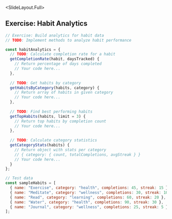
<SlideLayout.Full>
## Exercise: Habit Analytics
<CodeDisplay >
  <File name="example.js">
    
```javascript
// Exercise: Build analytics for habit data
// TODO: Implement methods to analyze habit performance

const habitAnalytics = {
  // TODO: Calculate completion rate for a habit
  getCompletionRate(habit, daysTracked) {
    // Return percentage of days completed
    // Your code here...
  },
  
  // TODO: Get habits by category
  getHabitsByCategory(habits, category) {
    // Return array of habits in given category
    // Your code here...
  },
  
  // TODO: Find best performing habits
  getTopHabits(habits, limit = 3) {
    // Return top habits by completion count
    // Your code here...
  },
  
  // TODO: Calculate category statistics
  getCategoryStats(habits) {
    // Return object with stats per category
    // { category: { count, totalCompletions, avgStreak } }
    // Your code here...
  }
};

// Test data
const sampleHabits = [
  { name: "Exercise", category: "health", completions: 45, streak: 15 },
  { name: "Meditate", category: "wellness", completions: 30, streak: 10 },
  { name: "Read", category: "learning", completions: 60, streak: 20 },
  { name: "Water", category: "health", completions: 90, streak: 30 },
  { name: "Journal", category: "wellness", completions: 25, streak: 5 }
];
```
    
  </File>
</CodeDisplay>
</SlideLayout.Full>